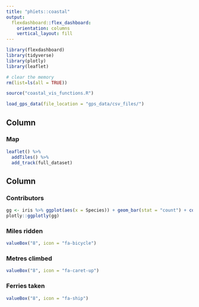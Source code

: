 ```yaml
---
title: "phïets::coastal"
output: 
  flexdashboard::flex_dashboard:
    orientation: columns
    vertical_layout: fill
---
```


```r
library(flexdashboard)
library(tidyverse)
library(plotly)
library(leaflet)

# clear the memory
rm(list=ls(all = TRUE))

source("coastal_vis_functions.R")

load_gps_data(file_location = "gps_data/csv_files/")
```

Column {data-width=650}
-----------------------------------------------------------------------

### Map

```r
leaflet() %>% 
  addTiles() %>% 
  add_track(full_dataset)
```

Column {data-width=350}
-----------------------------------------------------------------------

### Contributors

```r
gg <- iris %>% ggplot(aes(x = Species)) + geom_bar(stat = "count") + coord_flip()
plotly::ggplotly(gg)
```

### Miles ridden

```r
valueBox("8", icon = "fa-bicycle")
```

### Metres climbed

```r
valueBox("8", icon = "fa-caret-up")
```

### Ferries taken

```r
valueBox("8", icon = "fa-ship")
```